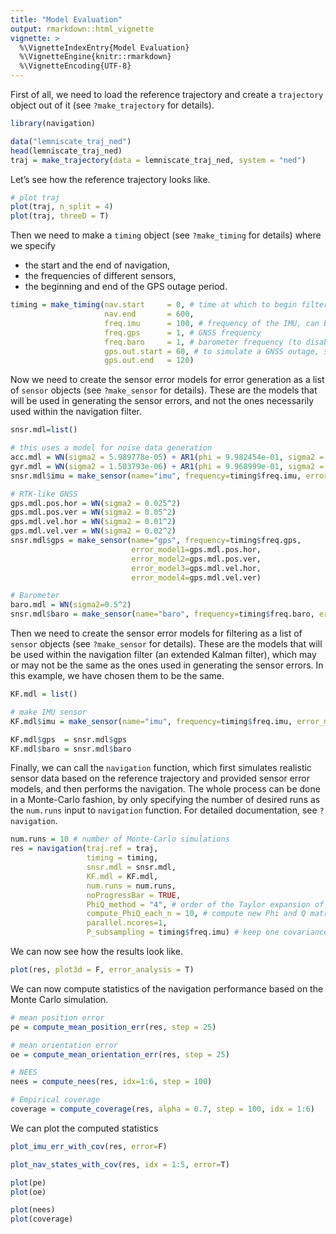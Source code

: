 ```yaml
---
title: "Model Evaluation"
output: rmarkdown::html_vignette
vignette: >
  %\VignetteIndexEntry{Model Evaluation}
  %\VignetteEngine{knitr::rmarkdown}
  %\VignetteEncoding{UTF-8}
---
```


First of all, we need to load the reference trajectory and create a `trajectory` object out of it (see `?make_trajectory` for details).

```r
library(navigation)
```


```r
data("lemniscate_traj_ned")
head(lemniscate_traj_ned)
traj = make_trajectory(data = lemniscate_traj_ned, system = "ned")
```


Let's see how the reference trajectory looks like.
```r
# plot traj
plot(traj, n_split = 4)
plot(traj, threeD = T)
```


Then we need to make a `timing` object (see `?make_timing` for details) where we specify

* the start and the end of navigation,
* the frequencies of different sensors,
* the beginning and end of the GPS outage period.

```r
timing = make_timing(nav.start     = 0, # time at which to begin filtering
                     nav.end       = 600, 
                     freq.imu      = 100, # frequency of the IMU, can be slower wrt trajectory frequency
                     freq.gps      = 1, # GNSS frequency
                     freq.baro     = 1, # barometer frequency (to disable, put it very low, e.g. 1e-5)
                     gps.out.start = 60, # to simulate a GNSS outage, set a time before nav.end
                     gps.out.end   = 120)

```


Now we need to create the sensor error models for error generation as a list of `sensor` objects (see `?make_sensor` for details). These are the models that will be used in generating the sensor errors, and not the ones necessarily used within the navigation filter.

```r
snsr.mdl=list()

# this uses a model for noise data generation
acc.mdl = WN(sigma2 = 5.989778e-05) + AR1(phi = 9.982454e-01, sigma2 = 1.848297e-10) + AR1(phi = 9.999121e-01, sigma2 = 2.435414e-11) + AR1(phi = 9.999998e-01, sigma2 = 1.026718e-12)
gyr.mdl = WN(sigma2 = 1.503793e-06) + AR1(phi = 9.968999e-01, sigma2 = 2.428980e-11) + AR1(phi = 9.999001e-01, sigma2 = 1.238142e-12)
snsr.mdl$imu = make_sensor(name="imu", frequency=timing$freq.imu, error_model1=acc.mdl, error_model2=gyr.mdl)

# RTK-like GNSS 
gps.mdl.pos.hor = WN(sigma2 = 0.025^2)
gps.mdl.pos.ver = WN(sigma2 = 0.05^2)
gps.mdl.vel.hor = WN(sigma2 = 0.01^2)
gps.mdl.vel.ver = WN(sigma2 = 0.02^2)
snsr.mdl$gps = make_sensor(name="gps", frequency=timing$freq.gps,
                           error_model1=gps.mdl.pos.hor,
                           error_model2=gps.mdl.pos.ver,
                           error_model3=gps.mdl.vel.hor,
                           error_model4=gps.mdl.vel.ver)

# Barometer
baro.mdl = WN(sigma2=0.5^2)
snsr.mdl$baro = make_sensor(name="baro", frequency=timing$freq.baro, error_model1=baro.mdl)

```



Then we need to create the sensor error models for filtering as a list of `sensor` objects (see `?make_sensor` for details). These are the models that will be used within the navigation filter (an extended Kalman filter), which may or may not be the same as the ones used in generating the sensor errors. In this example, we have chosen them to be the same.

```r
KF.mdl = list()

# make IMU sensor
KF.mdl$imu = make_sensor(name="imu", frequency=timing$freq.imu, error_model1=acc.mdl, error_model2=gyr.mdl)

KF.mdl$gps  = snsr.mdl$gps
KF.mdl$baro = snsr.mdl$baro
```


Finally, we can call the `navigation` function, which first simulates realistic sensor data based on the reference trajectory and provided sensor error models, and then performs the navigation. The whole process can be done in a Monte-Carlo fashion, by only specifying the number of desired runs as the `num.runs` input to `navigation` function. For detailed documentation, see `?navigation`.

```r
num.runs = 10 # number of Monte-Carlo simulations
res = navigation(traj.ref = traj,
                 timing = timing,
                 snsr.mdl = snsr.mdl,
                 KF.mdl = KF.mdl,
                 num.runs = num.runs,
                 noProgressBar = TRUE,
                 PhiQ_method = "4", # order of the Taylor expansion of the matrix exponential used to compute Phi and Q matrices
                 compute_PhiQ_each_n = 10, # compute new Phi and Q matrices every n IMU steps (execution time optimization)
                 parallel.ncores=1,
                 P_subsampling = timing$freq.imu) # keep one covariance every second
```


We can now see how the results look like. 


```r
plot(res, plot3d = F, error_analysis = T)
```

We can now compute statistics of the navigation performance based on the Monte Carlo simulation.

```r
# mean position error
pe = compute_mean_position_err(res, step = 25)

# mean orientation error
oe = compute_mean_orientation_err(res, step = 25)
```


```r
# NEES
nees = compute_nees(res, idx=1:6, step = 100)

# Empirical coverage
coverage = compute_coverage(res, alpha = 0.7, step = 100, idx = 1:6)
```

We can plot the computed statistics

```r
plot_imu_err_with_cov(res, error=F)
```


```r
plot_nav_states_with_cov(res, idx = 1:5, error=T)

plot(pe)
plot(oe)
```


```r
plot(nees)
plot(coverage)
```


